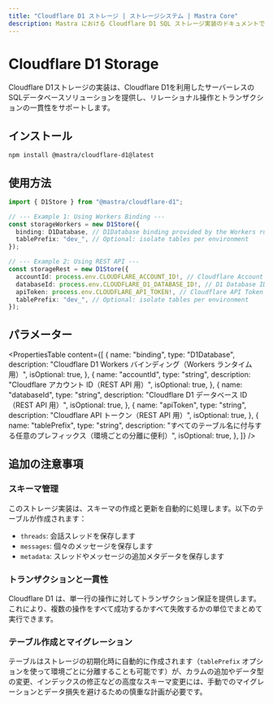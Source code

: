 ---
title: "Cloudflare D1 ストレージ | ストレージシステム | Mastra Core"
description: Mastra における Cloudflare D1 SQL ストレージ実装のドキュメントです。
---

# Cloudflare D1 Storage

Cloudflare D1ストレージの実装は、Cloudflare D1を利用したサーバーレスのSQLデータベースソリューションを提供し、リレーショナル操作とトランザクションの一貫性をサポートします。

## インストール

```bash
npm install @mastra/cloudflare-d1@latest
```

## 使用方法

```typescript copy showLineNumbers
import { D1Store } from "@mastra/cloudflare-d1";

// --- Example 1: Using Workers Binding ---
const storageWorkers = new D1Store({
  binding: D1Database, // D1Database binding provided by the Workers runtime
  tablePrefix: "dev_", // Optional: isolate tables per environment
});

// --- Example 2: Using REST API ---
const storageRest = new D1Store({
  accountId: process.env.CLOUDFLARE_ACCOUNT_ID!, // Cloudflare Account ID
  databaseId: process.env.CLOUDFLARE_D1_DATABASE_ID!, // D1 Database ID
  apiToken: process.env.CLOUDFLARE_API_TOKEN!, // Cloudflare API Token
  tablePrefix: "dev_", // Optional: isolate tables per environment
});
```

## パラメーター

<PropertiesTable
  content={[
    {
      name: "binding",
      type: "D1Database",
      description:
        "Cloudflare D1 Workers バインディング（Workers ランタイム用）",
      isOptional: true,
    },
    {
      name: "accountId",
      type: "string",
      description: "Cloudflare アカウント ID（REST API 用）",
      isOptional: true,
    },
    {
      name: "databaseId",
      type: "string",
      description: "Cloudflare D1 データベース ID（REST API 用）",
      isOptional: true,
    },
    {
      name: "apiToken",
      type: "string",
      description: "Cloudflare API トークン（REST API 用）",
      isOptional: true,
    },
    {
      name: "tablePrefix",
      type: "string",
      description:
        "すべてのテーブル名に付与する任意のプレフィックス（環境ごとの分離に便利）",
      isOptional: true,
    },
  ]}
/>

## 追加の注意事項

### スキーマ管理

このストレージ実装は、スキーマの作成と更新を自動的に処理します。以下のテーブルが作成されます：

- `threads`: 会話スレッドを保存します
- `messages`: 個々のメッセージを保存します
- `metadata`: スレッドやメッセージの追加メタデータを保存します

### トランザクションと一貫性

Cloudflare D1 は、単一行の操作に対してトランザクション保証を提供します。これにより、複数の操作をすべて成功するかすべて失敗するかの単位でまとめて実行できます。

### テーブル作成とマイグレーション

テーブルはストレージの初期化時に自動的に作成されます（`tablePrefix` オプションを使って環境ごとに分離することも可能です）が、カラムの追加やデータ型の変更、インデックスの修正などの高度なスキーマ変更には、手動でのマイグレーションとデータ損失を避けるための慎重な計画が必要です。
